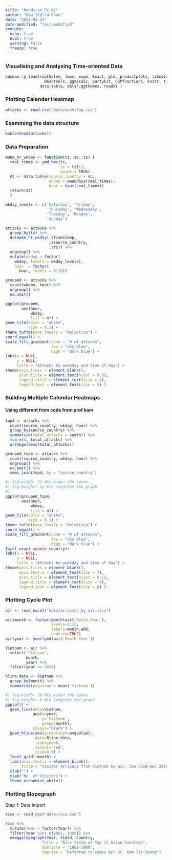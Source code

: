 ```yaml
---
title: "Hands-on Ex 07"
author: "Dew Stella Chan"
date: "2025-02-23"
date-modified: "last-modified"
execute:
  echo: true
  eval: true
  warning: false
  freeze: true
---
```



### Visualising and Analysing Time-oriented Data

```r
pacman::p_load(rootSolve, lmom, expm, Exact, gld, productplots, libcoin, inum, 
                 DescTools, ggmosaic, partykit, CGPfunctions, knitr, tidyverse,
               data.table, dplyr,ggthemes, readxl )
```

### Plotting Calender Heatmap 

```r
attacks <- read.csv("data/eventlog.csv")
```

### Examining the data structure

```r
kable(head(attacks))
```
### Data Preparation

```r
make_hr_wkday <- function(ts, sc, tz) {
  real_times <- ymd_hms(ts, 
                        tz = tz[1], 
                        quiet = TRUE)
  dt <- data.table(source_country = sc,
                   wkday = weekdays(real_times),
                   hour = hour(real_times))
  return(dt)
  }

```



```r
wkday_levels <- c('Saturday', 'Friday', 
                  'Thursday', 'Wednesday', 
                  'Tuesday', 'Monday', 
                  'Sunday')

attacks <- attacks %>%
  group_by(tz) %>%
  do(make_hr_wkday(.$timestamp, 
                   .$source_country, 
                   .$tz)) %>% 
  ungroup() %>% 
  mutate(wkday = factor(
    wkday, levels = wkday_levels),
    hour  = factor(
      hour, levels = 0:23))
```
```r
grouped <- attacks %>% 
  count(wkday, hour) %>% 
  ungroup() %>%
  na.omit()

ggplot(grouped, 
       aes(hour, 
           wkday, 
           fill = n)) + 
geom_tile(color = "white", 
          size = 0.1) + 
theme_tufte(base_family = "Helvetica") + 
coord_equal() +
scale_fill_gradient(name = "# of attacks",
                    low = "sky blue", 
                    high = "dark blue") +
labs(x = NULL, 
     y = NULL, 
     title = "Attacks by weekday and time of day") +
theme(axis.ticks = element_blank(),
      plot.title = element_text(hjust = 0.5),
      legend.title = element_text(size = 8),
      legend.text = element_text(size = 6) )
```

### Building Multiple Calendar Heatmaps

#### Using different from code from prof kam 
```r
top4 <- attacks %>%
  count(source_country, wkday, hour) %>%
  group_by(source_country) %>%
  summarise(total_attacks = sum(n)) %>%
  top_n(4, total_attacks) %>%
  arrange(desc(total_attacks))

grouped_top4 <- attacks %>%
  count(source_country, wkday, hour) %>% 
  ungroup() %>%
  na.omit() %>%
  semi_join(top4, by = "source_country")


```

 

```r
#| fig-width: 12 #to widen the space
#| fig-height: 12 #to lengthen the graph
#| 
ggplot(grouped_top4, 
       aes(hour, 
           wkday, 
           fill = n)) + 
geom_tile(color = "white", 
          size = 0.1) + 
theme_tufte(base_family = "Helvetica") + 
coord_equal() +
scale_fill_gradient(name = "# of attacks",
                    low = "sky blue", 
                    high = "dark blue") +
facet_wrap(~source_country)+
labs(x = NULL, 
     y = NULL, 
     title = "Attacks by weekday and time of day") +
theme(axis.ticks = element_blank(),
      axis.text.x = element_text(size = 7),
      plot.title = element_text(hjust = 0.5),
      legend.title = element_text(size = 8),
      legend.text = element_text(size = 6) ) 

```

### Plotting Cycle Plot

```r
air <- read_excel("data/arrivals_by_air.xlsx")
```


```r
air$month <- factor(month(air$`Month-Year`), 
                    levels=1:12, 
                    labels=month.abb, 
                    ordered=TRUE) 
air$year <- year(ymd(air$`Month-Year`))
```

```r
Vietnam <- air %>% 
  select(`Vietnam`, 
         month, 
         year) %>%
  filter(year >= 2010)
```


```r
hline.data <- Vietnam %>% 
  group_by(month) %>%
  summarise(avgvalue = mean(`Vietnam`))
```


```r
#| fig-width: 20 #to widen the space
#| fig-height: 8 #to lengthen the graph
ggplot() + 
  geom_line(data=Vietnam,
            aes(x=year, 
                y=`Vietnam`, 
                group=month), 
            colour="black") +
  geom_hline(aes(yintercept=avgvalue), 
             data=hline.data, 
             linetype=6, 
             colour="red", 
             size=0.5) + 
  facet_grid(~month) +
  labs(axis.text.x = element_blank(),
       title = "Visitor arrivals from Vietnam by air, Jan 2010-Dec 2019") +
  xlab("") +
  ylab("No. of Visitors") +
  theme_economist_white()

```


### Plotting Slopegraph

Step 1: Data Import

```r
rice <- read_csv("data/rice.csv")
```


```r
rice %>% 
  mutate(Year = factor(Year)) %>%
  filter(Year %in% c(1961, 1980)) %>%
  newggslopegraph(Year, Yield, Country,
                Title = "Rice Yield of Top 11 Asian Counties",
                SubTitle = "1961-1980",
                Caption = "Referred to codes by: Dr. Kam Tin Seong")
```



